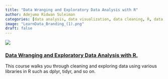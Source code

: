 ```yaml
---
title: "Data Wranging and Exploratory Data Analysis with R" 
author: Adejumo Ridwan Suleiman 
categories: [data analysis, data visualization, data cleaning, R, data wrangling, exploratory data analysis] 
image: "LearnData_Branding_(1).png" 
draft: false
---
```


![](course_landing_page.gif)

### [Data Wranging and Exploratory Data Analysis with R.](https://www.udemy.com/course/practical-data-analysis-with-r-programming/?referralCode=51DF29BB00C08C188480)

This course walks you through cleaning and exploring data using various libraries in R such as dplyr, tidyr, and so on.
